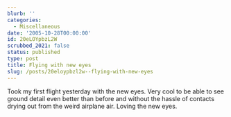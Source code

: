 ```yaml
---
blurb: ''
categories:
  - Miscellaneous
date: '2005-10-28T00:00:00'
id: 20eLOYpbzL2W
scrubbed_2021: false
status: published
type: post
title: Flying with new eyes
slug: /posts/20eloypbzl2w--flying-with-new-eyes
---
```


Took my first flight yesterday with the new eyes. Very cool to be
able to see ground detail even better than before and without the
hassle of contacts drying out from the weird airplane air. Loving
the new eyes.
